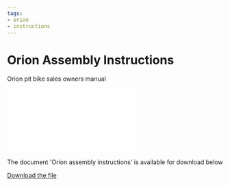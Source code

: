 ```yaml
---
tags:
- orion
- instructions
---
```



# Orion Assembly Instructions

Orion pit bike sales owners manual

<div style={{ position: 'relative', paddingBottom: '141.4%', height: 0, overflow: 'hidden', maxWidth: '100%', background: '#f0f0f0' }}>
  <iframe
    src="/file/OrionAssemblyInstructions.pdf#toolbar=0&navpanes=0&scrollbar=0"
    style={{ position: 'absolute', top: 0, left: 0, width: '100%', height: '100%' }}
    frameBorder="0"
    scrolling="no">
  </iframe>
</div>

The document 'Orion assembly instructions' is available for download below

[Download the file](../../../static/file/OrionAssemblyInstructions.pdf)
